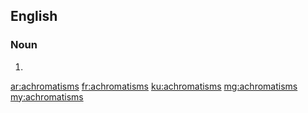 ==English==

===Noun===
{{head|en|plural}}

# {{plural of|achromatism|lang=en}}

[[ar:achromatisms]]
[[fr:achromatisms]]
[[ku:achromatisms]]
[[mg:achromatisms]]
[[my:achromatisms]]